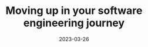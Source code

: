 ---
title: Moving up in your software engineering journey 
date: '2023-03-26'
tags: ['career']
draft: true
summary: Simple steps you can take to get into better software engineering jobs
images: []
layout: PostLayout
canonicalUrl:
---